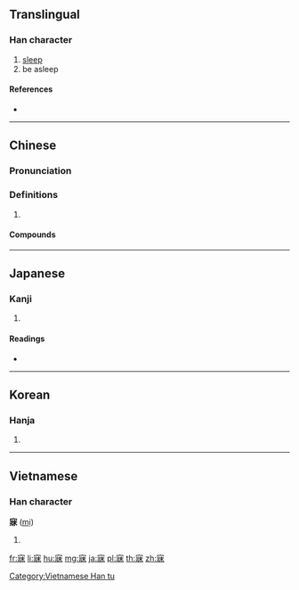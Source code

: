 ==Translingual==

===Han character===
{{Han char|rn=40|rad=宀|as=09|sn=12|four=30295|canj=JVMD|ids=⿱宀⿰爿未}}

# [[sleep]]
# be asleep

====References====
* {{Han ref|kx=0289.060|dkj=07236|dj=0572.060|hdz=20944.120|uh=5BD0|ud=23504|bh=B44B|bd=46155}}

----

==Chinese==
{{zh-forms}}

===Pronunciation===
{{zh-pron
|m=mèi
|c=mei6
|mn=bái/bî/bī
|mc=y
|oc=y
|cat=
}}

===Definitions===
{{zh-hanzi}}

# {{rfdef|zh}}

====Compounds====
{{zh-der|不寐|假寐|夙興夜寐|夢寐|夢寐以求|寢不能寐|寤寐|寤寐以求|晨興夜寐|謎寐|輾轉不寐|魘寐}}

----

==Japanese==

===Kanji===
{{ja-kanji|grade=|rs=宀09}}

# {{defn|lang=ja|sort=宀09}}

====Readings====
* {{ja-readings|on=[[び]] (bi)|kun=[[ねる]] (neru)}}

----

==Korean==

===Hanja===
{{ko-hanja|hangeul=매|rv=mae|mr=mae}}

# {{defn|lang=ko|sort=宀09}}

----

==Vietnamese==

===Han character===
'''寐''' ([[mị]])

# {{defn|vi}}

[[Category:Vietnamese Han tu]]

[[fr:寐]]
[[li:寐]]
[[hu:寐]]
[[mg:寐]]
[[ja:寐]]
[[pl:寐]]
[[th:寐]]
[[zh:寐]]